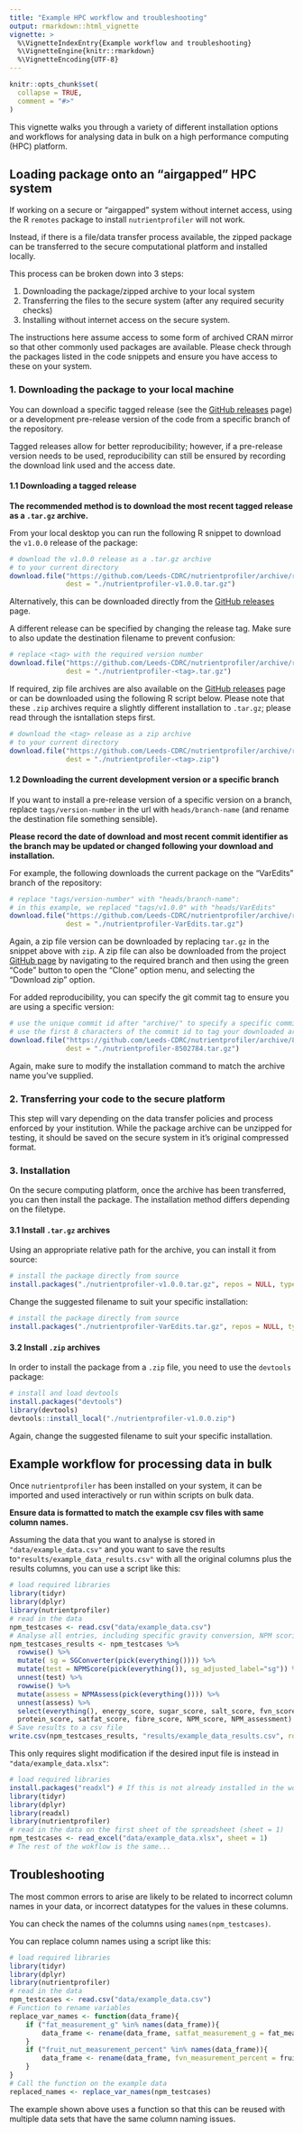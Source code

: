 ```yaml
---
title: "Example HPC workflow and troubleshooting"
output: rmarkdown::html_vignette
vignette: >
  %\VignetteIndexEntry{Example workflow and troubleshooting}
  %\VignetteEngine{knitr::rmarkdown}
  %\VignetteEncoding{UTF-8}
---
```


```r
knitr::opts_chunk$set(
  collapse = TRUE,
  comment = "#>"
)
```

This vignette walks you through a variety of different installation options and workflows for
analysing data in bulk on a high performance computing (HPC) platform.

## Loading package onto an "airgapped" HPC system

If working on a secure or "airgapped" system without internet access, using the R `remotes` package to
install `nutrientprofiler` will not work.

Instead, if there is a file/data transfer process available, the zipped package can be
transferred to the secure computational platform and installed locally. 

This process can be broken down into 3 steps:

1. Downloading the package/zipped archive to your local system
2. Transferring the files to the secure system (after any required security checks)
3. Installing without internet access on the secure system.

The instructions here assume access to some form of archived CRAN mirror so that other commonly used
packages are available. Please check through the packages listed in the code snippets and ensure you have
access to these on your system.

### 1. Downloading the package to your local machine

You can download a specific tagged release (see the 
[GitHub releases](https://github.com/Leeds-CDRC/nutrientprofiler/releases) page) or a development
pre-release version of the code from a specific branch of the repository.

Tagged releases allow for better reproducibility; however, if a pre-release version needs to be used,
reproducibility can still be ensured by recording the download link used and the access date.


#### 1.1 Downloading a tagged release

**The recommended method is to download the most recent tagged release as a `.tar.gz` archive.**

From your local desktop you can run the following R snippet to download the `v1.0.0` release of the package:

```R
# download the v1.0.0 release as a .tar.gz archive
# to your current directory
download.file("https://github.com/Leeds-CDRC/nutrientprofiler/archive/refs/tags/v1.0.0.tar.gz",
              dest = "./nutrientprofiler-v1.0.0.tar.gz")
```

Alternatively, this can be downloaded directly from the
[GitHub releases](https://github.com/Leeds-CDRC/nutrientprofiler/releases) page.

A different release can be specified by changing the release tag. Make sure to also update
the destination filename to prevent confusion:

```R
# replace <tag> with the required version number
download.file("https://github.com/Leeds-CDRC/nutrientprofiler/archive/refs/tags/<tag>.tar.gz",
              dest = "./nutrientprofiler-<tag>.tar.gz")
```

If required, zip file archives are also available on the 
[GitHub releases](https://github.com/Leeds-CDRC/nutrientprofiler/releases) page or can be downloaded
using the following R script below. Please note that these `.zip` archives require a slightly different
installation to `.tar.gz`; please read through the isntallation steps first.

```R
# download the <tag> release as a zip archive
# to your current directory
download.file("https://github.com/Leeds-CDRC/nutrientprofiler/archive/refs/tags/<tag>.zip",
              dest = "./nutrientprofiler-<tag>.zip")
```

#### 1.2 Downloading the current development version or a specific branch

If you want to install a pre-release version of a specific version on a branch, replace `tags/version-number`
in the url with `heads/branch-name` (and rename the destination file something sensible).

**Please record the date of download and most recent commit identifier as the branch may be updated or changed following your download and installation.**

For example, the following downloads the current package on the "VarEdits" branch of the repository:

```R
# replace "tags/version-number" with "heads/branch-name":
# in this example, we replaced "tags/v1.0.0" with "heads/VarEdits"
download.file("https://github.com/Leeds-CDRC/nutrientprofiler/archive/refs/heads/VarEdits.tar.gz",
              dest = "./nutrientprofiler-VarEdits.tar.gz")
```

Again, a zip file version can be downloaded by replacing `tar.gz` in the snippet above with `zip`. A zip
file can also be downloaded from the project [GitHub page](https://github.com/Leeds-CDRC/nutrientprofiler)
by navigating to the required branch and then using the green "Code" button to open the "Clone" option menu,
and selecting the "Download zip" option.

For added reproducibility, you can specify the git commit tag to ensure you are using a specific version:

```R
# use the unique commit id after "archive/" to specify a specific commit on a branch
# use the first 8 characters of the commit id to tag your downloaded archive
download.file("https://github.com/Leeds-CDRC/nutrientprofiler/archive/8502784c9e1402505530d87db001fc23fb0fb6df.tar.gz",
              dest = "./nutrientprofiler-8502784.tar.gz")
```

Again, make sure to modify the installation command to match the archive name you've supplied.

### 2. Transferring your code to the secure platform

This step will vary depending on the data transfer policies and process enforced by your institution. While
the package archive can be unzipped for testing, it should be saved on the secure system in it's original compressed
format.

### 3. Installation

On the secure computing platform, once the archive has been transferred, you can then install the package.
The installation method differs depending on the filetype.

#### 3.1 Install `.tar.gz` archives

Using an appropriate relative path for the archive, you can install it from source:

```R
# install the package directly from source
install.packages("./nutrientprofiler-v1.0.0.tar.gz", repos = NULL, type="source")
```


Change the suggested filename to suit your specific installation:

```R
# install the package directly from source
install.packages("./nutrientprofiler-VarEdits.tar.gz", repos = NULL, type="source")
```

#### 3.2 Install `.zip` archives

In order to install the package from a `.zip` file, you need to use the `devtools` package:

```R
# install and load devtools
install.packages("devtools")
library(devtools)
devtools::install_local("./nutrientprofiler-v1.0.0.zip")
```
Again, change the suggested filename to suit your specific installation.

## Example workflow for processing data in bulk

Once `nutrientprofiler` has been installed on your system, it can be imported and used interactively
or run within scripts on bulk data.

**Ensure data is formatted to match the example csv files with same column names.**

Assuming the data that you want to analyse is stored in `"data/example_data.csv"` and you want to
save the results to`"results/example_data_results.csv"` with all the original columns plus the results
columns, you can use a script like this:

```R
# load required libraries
library(tidyr)
library(dplyr)
library(nutrientprofiler)
# read in the data
npm_testcases <- read.csv("data/example_data.csv")
# Analyse all entries, including specific gravity conversion, NPM scoring and assessment
npm_testcases_results <- npm_testcases %>% 
  rowwise() %>% 
  mutate( sg = SGConverter(pick(everything()))) %>% 
  mutate(test = NPMScore(pick(everything()), sg_adjusted_label="sg")) %>% 
  unnest(test) %>% 
  rowwise() %>%
  mutate(assess = NPMAssess(pick(everything()))) %>%
  unnest(assess) %>%
  select(everything(), energy_score, sugar_score, salt_score, fvn_score,
  protein_score, satfat_score, fibre_score, NPM_score, NPM_assessment)
# Save results to a csv file
write.csv(npm_testcases_results, "results/example_data_results.csv", row.names = FALSE)
```

This only requires slight modification if the desired input file is instead in `"data/example_data.xlsx"`:

```R
# load required libraries
install.packages("readxl") # If this is not already installed in the workspace
library(tidyr)
library(dplyr)
library(readxl)
library(nutrientprofiler)
# read in the data on the first sheet of the spreadsheet (sheet = 1)
npm_testcases <- read_excel("data/example_data.xlsx", sheet = 1)
# The rest of the wokflow is the same...
```

## Troubleshooting

The most common errors to arise are likely to be related to incorrect column names in your data, or
incorrect datatypes for the values in these columns.

You can check the names of the columns using `names(npm_testcases)`.

You can replace column names using a script like this:

```R
# load required libraries
library(tidyr)
library(dplyr)
library(nutrientprofiler)
# read in the data
npm_testcases <- read.csv("data/example_data.csv")
# Function to rename variables
replace_var_names <- function(data_frame){
    if ("fat_measurement_g" %in% names(data_frame)){
        data_frame <- rename(data_frame, satfat_measurement_g = fat_measurement_g)
    }
    if ("fruit_nut_measurement_percent" %in% names(data_frame)){
        data_frame <- rename(data_frame, fvn_measurement_percent = fruit_nut_measurement_percent)
    }
}
# Call the function on the example data
replaced_names <- replace_var_names(npm_testcases)
```

The example shown above uses a function so that this can be reused with multiple data sets that
have the same column naming issues.